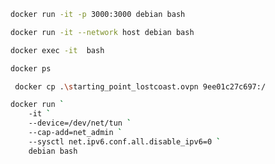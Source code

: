 ```bash copy
docker run -it -p 3000:3000 debian bash
```

```bash copy
docker run -it --network host debian bash
```

```bash copy
docker exec -it  bash
```

```bash copy
docker ps
```

```bash copy
 docker cp .\starting_point_lostcoast.ovpn 9ee01c27c697:/
```

```bash copy
docker run `
    -it `
    --device=/dev/net/tun `
    --cap-add=net_admin `
    --sysctl net.ipv6.conf.all.disable_ipv6=0 `
    debian bash
```
